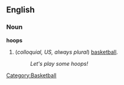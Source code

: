 ==English==

===Noun===
'''hoops'''

# (''colloquial, US, always plural'') [[basketball]].
#: ''Let's play some hoops!''

[[Category:Basketball]]